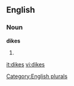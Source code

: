 
==English==

===Noun===
'''dikes'''

# {{plural of|[[dike]]}}

[[Category:English plurals]]

[[it:dikes]]
[[vi:dikes]]